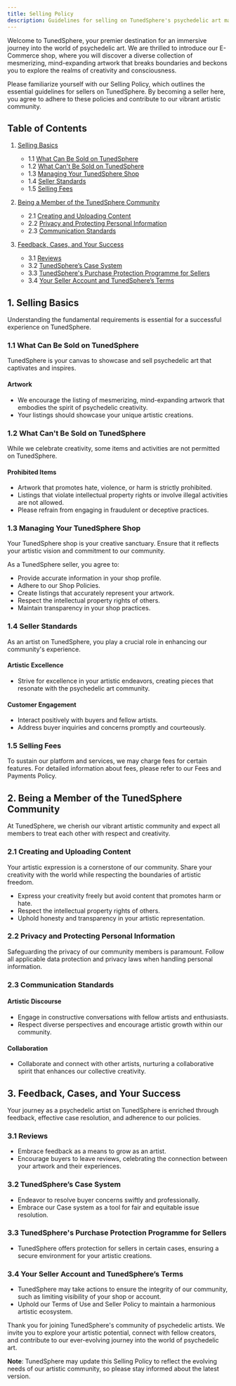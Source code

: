 ```yaml
---
title: Selling Policy
description: Guidelines for selling on TunedSphere's psychedelic art marketplace.
---
```


Welcome to TunedSphere, your premier destination for an immersive journey into the world of psychedelic art. We are thrilled to introduce our E-Commerce shop, where you will discover a diverse collection of mesmerizing, mind-expanding artwork that breaks boundaries and beckons you to explore the realms of creativity and consciousness.

Please familiarize yourself with our Selling Policy, which outlines the essential guidelines for sellers on TunedSphere. By becoming a seller here, you agree to adhere to these policies and contribute to our vibrant artistic community.

## Table of Contents

1. [Selling Basics](#selling-basics)

   - 1.1 [What Can Be Sold on TunedSphere](#what-can-be-sold)
   - 1.2 [What Can't Be Sold on TunedSphere](#what-cant-be-sold)
   - 1.3 [Managing Your TunedSphere Shop](#managing-your-shop)
   - 1.4 [Seller Standards](#seller-standards)
   - 1.5 [Selling Fees](#selling-fees)

2. [Being a Member of the TunedSphere Community](#community-membership)

   - 2.1 [Creating and Uploading Content](#content-creation)
   - 2.2 [Privacy and Protecting Personal Information](#privacy-protection)
   - 2.3 [Communication Standards](#communication-standards)

3. [Feedback, Cases, and Your Success](#feedback-and-cases)
   - 3.1 [Reviews](#reviews)
   - 3.2 [TunedSphere’s Case System](#case-system)
   - 3.3 [TunedSphere's Purchase Protection Programme for Sellers](#purchase-protection)
   - 3.4 [Your Seller Account and TunedSphere’s Terms](#seller-account)

## 1. Selling Basics <a name="selling-basics"></a>

Understanding the fundamental requirements is essential for a successful experience on TunedSphere.

### 1.1 What Can Be Sold on TunedSphere <a name="what-can-be-sold"></a>

TunedSphere is your canvas to showcase and sell psychedelic art that captivates and inspires.

#### Artwork

- We encourage the listing of mesmerizing, mind-expanding artwork that embodies the spirit of psychedelic creativity.
- Your listings should showcase your unique artistic creations.

### 1.2 What Can't Be Sold on TunedSphere <a name="what-cant-be-sold"></a>

While we celebrate creativity, some items and activities are not permitted on TunedSphere.

#### Prohibited Items

- Artwork that promotes hate, violence, or harm is strictly prohibited.
- Listings that violate intellectual property rights or involve illegal activities are not allowed.
- Please refrain from engaging in fraudulent or deceptive practices.

### 1.3 Managing Your TunedSphere Shop <a name="managing-your-shop"></a>

Your TunedSphere shop is your creative sanctuary. Ensure that it reflects your artistic vision and commitment to our community.

As a TunedSphere seller, you agree to:

- Provide accurate information in your shop profile.
- Adhere to our Shop Policies.
- Create listings that accurately represent your artwork.
- Respect the intellectual property rights of others.
- Maintain transparency in your shop practices.

### 1.4 Seller Standards <a name="seller-standards"></a>

As an artist on TunedSphere, you play a crucial role in enhancing our community's experience.

#### Artistic Excellence

- Strive for excellence in your artistic endeavors, creating pieces that resonate with the psychedelic art community.

#### Customer Engagement

- Interact positively with buyers and fellow artists.
- Address buyer inquiries and concerns promptly and courteously.

### 1.5 Selling Fees <a name="selling-fees"></a>

To sustain our platform and services, we may charge fees for certain features. For detailed information about fees, please refer to our Fees and Payments Policy.

## 2. Being a Member of the TunedSphere Community <a name="community-membership"></a>

At TunedSphere, we cherish our vibrant artistic community and expect all members to treat each other with respect and creativity.

### 2.1 Creating and Uploading Content <a name="content-creation"></a>

Your artistic expression is a cornerstone of our community. Share your creativity with the world while respecting the boundaries of artistic freedom.

- Express your creativity freely but avoid content that promotes harm or hate.
- Respect the intellectual property rights of others.
- Uphold honesty and transparency in your artistic representation.

### 2.2 Privacy and Protecting Personal Information <a name="privacy-protection"></a>

Safeguarding the privacy of our community members is paramount. Follow all applicable data protection and privacy laws when handling personal information.

### 2.3 Communication Standards <a name="communication-standards"></a>

#### Artistic Discourse

- Engage in constructive conversations with fellow artists and enthusiasts.
- Respect diverse perspectives and encourage artistic growth within our community.

#### Collaboration

- Collaborate and connect with other artists, nurturing a collaborative spirit that enhances our collective creativity.

## 3. Feedback, Cases, and Your Success <a name="feedback-and-cases"></a>

Your journey as a psychedelic artist on TunedSphere is enriched through feedback, effective case resolution, and adherence to our policies.

### 3.1 Reviews <a name="reviews"></a>

- Embrace feedback as a means to grow as an artist.
- Encourage buyers to leave reviews, celebrating the connection between your artwork and their experiences.

### 3.2 TunedSphere’s Case System <a name="case-system"></a>

- Endeavor to resolve buyer concerns swiftly and professionally.
- Embrace our Case system as a tool for fair and equitable issue resolution.

### 3.3 TunedSphere's Purchase Protection Programme for Sellers <a name="purchase-protection"></a>

- TunedSphere offers protection for sellers in certain cases, ensuring a secure environment for your artistic creations.

### 3.4 Your Seller Account and TunedSphere’s Terms <a name="seller-account"></a>

- TunedSphere may take actions to ensure the integrity of our community, such as limiting visibility of your shop or account.
- Uphold our Terms of Use and Seller Policy to maintain a harmonious artistic ecosystem.

Thank you for joining TunedSphere's community of psychedelic artists. We invite you to explore your artistic potential, connect with fellow creators, and contribute to our ever-evolving journey into the world of psychedelic art.

**Note**: TunedSphere may update this Selling Policy to reflect the evolving needs of our artistic community, so please stay informed about the latest version.
